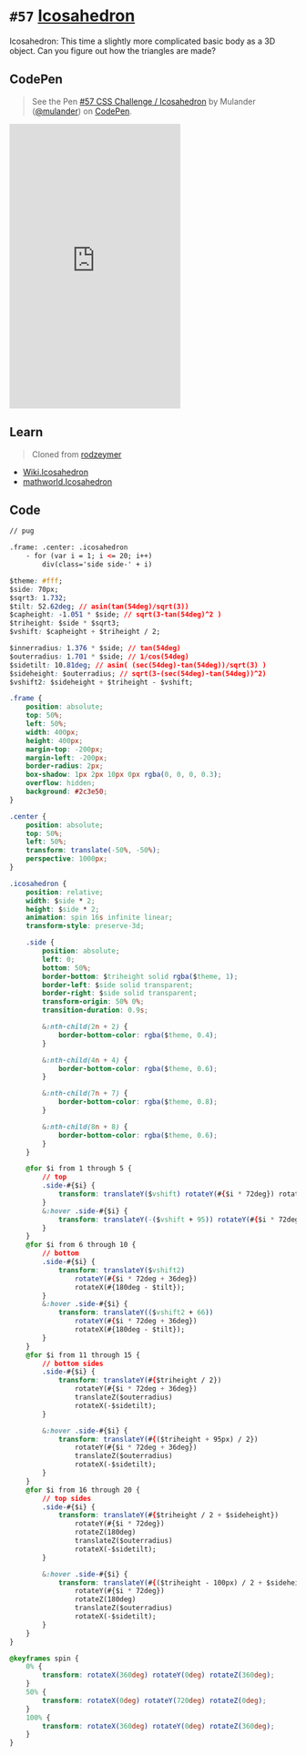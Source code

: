 
<Meta />

# `#57` [Icosahedron](https://100dayscss.com/days/57/)

Icosahedron: This time a slightly more complicated basic body as a 3D object. Can you figure out how the triangles are made?

## CodePen

> See the Pen [#57 CSS Challenge / Icosahedron](https://codepen.io/mulander/pen/dywVJrV)
by Mulander ([@mulander](https://codepen.io/mulander))
on [CodePen](https://codepen.io).

<iframe
  height="500"
  className="w-full my-10 bg-gray-200"
  scrolling="no"
  title="#57 CSS Challenge / Icosahedron"
  src="https://codepen.io/mulander/embed/dywVJrV?default-tab=html%2Cresult"
  frameBorder="no"
  loading="lazy"
  allowtransparency="true"
  allowFullScreen={true}
>

</iframe>

## Learn

> Cloned from [rodzeymer](https://codepen.io/rodzeymer/pen/wvebLWY)

- [Wiki.Icosahedron](https://en.wikipedia.org/wiki/Icosahedron)
- [mathworld.Icosahedron](https://mathworld.wolfram.com/Icosahedron.html)

## Code

```html
// pug

.frame: .center: .icosahedron
	- for (var i = 1; i <= 20; i++)
		div(class='side side-' + i)
```

```css
$theme: #fff;
$side: 70px;
$sqrt3: 1.732;
$tilt: 52.62deg; // asin(tan(54deg)/sqrt(3))
$capheight: -1.051 * $side; // sqrt(3-tan(54deg)^2 )
$triheight: $side * $sqrt3;
$vshift: $capheight + $triheight / 2;

$innerradius: 1.376 * $side; // tan(54deg)
$outerradius: 1.701 * $side; // 1/cos(54deg)
$sidetilt: 10.81deg; // asin( (sec(54deg)-tan(54deg))/sqrt(3) )
$sideheight: $outerradius; // sqrt(3-(sec(54deg)-tan(54deg))^2)
$vshift2: $sideheight + $triheight - $vshift;

.frame {
	position: absolute;
	top: 50%;
	left: 50%;
	width: 400px;
	height: 400px;
	margin-top: -200px;
	margin-left: -200px;
	border-radius: 2px;
	box-shadow: 1px 2px 10px 0px rgba(0, 0, 0, 0.3);
	overflow: hidden;
	background: #2c3e50;
}

.center {
	position: absolute;
	top: 50%;
	left: 50%;
	transform: translate(-50%, -50%);
	perspective: 1000px;
}

.icosahedron {
	position: relative;
	width: $side * 2;
	height: $side * 2;
	animation: spin 16s infinite linear;
	transform-style: preserve-3d;

	.side {
		position: absolute;
		left: 0;
		bottom: 50%;
		border-bottom: $triheight solid rgba($theme, 1);
		border-left: $side solid transparent;
		border-right: $side solid transparent;
		transform-origin: 50% 0%;
		transition-duration: 0.9s;

		&:nth-child(2n + 2) {
			border-bottom-color: rgba($theme, 0.4);
		}

		&:nth-child(4n + 4) {
			border-bottom-color: rgba($theme, 0.6);
		}

		&:nth-child(7n + 7) {
			border-bottom-color: rgba($theme, 0.8);
		}

		&:nth-child(8n + 8) {
			border-bottom-color: rgba($theme, 0.6);
		}
	}

	@for $i from 1 through 5 {
		// top
		.side-#{$i} {
			transform: translateY($vshift) rotateY(#{$i * 72deg}) rotateX($tilt);
		}
		&:hover .side-#{$i} {
			transform: translateY(-($vshift + 95)) rotateY(#{$i * 72deg}) rotateX($tilt);
		}
	}
	@for $i from 6 through 10 {
		// bottom
		.side-#{$i} {
			transform: translateY($vshift2)
				rotateY(#{$i * 72deg + 36deg})
				rotateX(#{180deg - $tilt});
		}
		&:hover .side-#{$i} {
			transform: translateY(($vshift2 + 66))
				rotateY(#{$i * 72deg + 36deg})
				rotateX(#{180deg - $tilt});
		}
	}
	@for $i from 11 through 15 {
		// bottom sides
		.side-#{$i} {
			transform: translateY(#{$triheight / 2})
				rotateY(#{$i * 72deg + 36deg})
				translateZ($outerradius)
				rotateX(-$sidetilt);
		}

		&:hover .side-#{$i} {
			transform: translateY(#{($triheight + 95px) / 2})
				rotateY(#{$i * 72deg + 36deg})
				translateZ($outerradius)
				rotateX(-$sidetilt);
		}
	}
	@for $i from 16 through 20 {
		// top sides
		.side-#{$i} {
			transform: translateY(#{$triheight / 2 + $sideheight})
				rotateY(#{$i * 72deg})
				rotateZ(180deg)
				translateZ($outerradius)
				rotateX(-$sidetilt);
		}

		&:hover .side-#{$i} {
			transform: translateY(#{($triheight - 100px) / 2 + $sideheight})
				rotateY(#{$i * 72deg})
				rotateZ(180deg)
				translateZ($outerradius)
				rotateX(-$sidetilt);
		}
	}
}

@keyframes spin {
	0% {
		transform: rotateX(360deg) rotateY(0deg) rotateZ(360deg);
	}
	50% {
		transform: rotateX(0deg) rotateY(720deg) rotateZ(0deg);
	}
	100% {
		transform: rotateX(360deg) rotateY(0deg) rotateZ(360deg);
	}
}
```